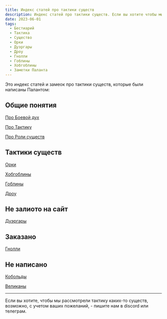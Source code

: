 ```yaml
---
title: Индекс статей про тактики существ
description: Индекс статей про тактики существ. Если вы хотите чтобы мы написали о конкретных существах, то напишите нам.
date: 2023-06-01
tags:
  - Бестиарий
  - Тактика
  - Существо
  - Орки
  - Дуэргары
  - Дроу
  - Гнолли
  - Гоблины
  - Хобгоблины
  - Заметки Паланта
---
```


Это индекс статей и замеок про тактики существ, которые были написаны Палантом:

## Общие понятия

[Про Боевой дух](https://cyborgsandmages.com/posts/core-d20/mysli-vsluh-dnevnik-razrabotchika-srazhenie-boevoj-duh)

[Про Тактику]()

[Про Роли существ]()

## Тактики существ

[Орки](https://cyborgsandmages.com/posts/articles/orcs-tactics-lore-encounters)

[Хобгоблины](https://cyborgsandmages.com/posts/articles/hobgoblins)

[Гоблины](https://cyborgsandmages.com/posts/articles/goblins-tactics-lore-encounters)

[Дроу](https://cyborgsandmages.com/posts/articles/drow-tactics-lore-encounters)

## Не залиото на сайт

[Дуэргары](https://cyborgsandmages.com/posts/articles/duergars-tactics-lore-encounters)

## Заказано

[Гнолли](https://cyborgsandmages.com/posts/articles/gnolls-tactics-lore-encounters)

## Не написано

[Кобольды](https://cyborgsandmages.com/posts/articles/kobolds-tactics-lore-encounters)

[Великаны](https://cyborgsandmages.com/posts/articles/giants-tactics-lore-encounters)

<hr/>

Если вы хотите, чтобы мы рассмотрели тактику каких-то существ, возможно, с учетом ваших пожеланий, - пишите нам в discord или телеграм.






